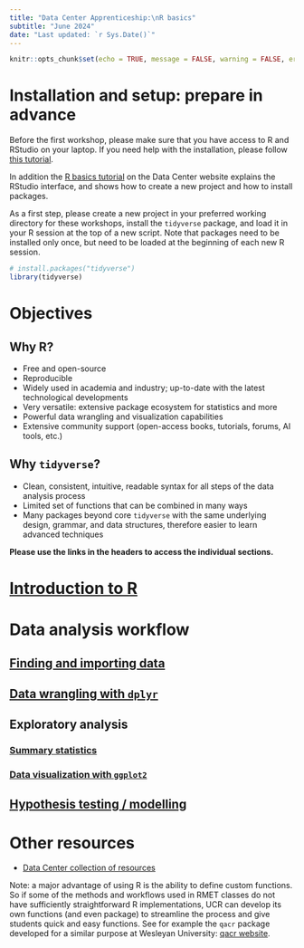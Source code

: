 ```yaml
---
title: "Data Center Apprenticeship:\nR basics"
subtitle: "June 2024" 
date: "Last updated: `r Sys.Date()`"
---
```


```r
knitr::opts_chunk$set(echo = TRUE, message = FALSE, warning = FALSE, error = FALSE)
```

# Installation and setup: prepare in advance

Before the first workshop, please make sure that you have access to R and RStudio on your laptop. If you need help with the installation, please follow [this tutorial](../../../tutorials/r_install.rmd).

In addition the [R basics tutorial](../../../tutorials/r_basics.rmd) on the Data Center website explains the RStudio interface, and shows how to create a new project and how to install packages.

As a first step, please create a new project in your preferred working directory for these workshops, install the `tidyverse` package, and load it in your R session at the top of a new script. Note that packages need to be installed only once, but need to be loaded at the beginning of each new R session.

```r
# install.packages("tidyverse")
library(tidyverse)
```

# Objectives

## Why R?

-   Free and open-source
-   Reproducible
-   Widely used in academia and industry; up-to-date with the latest technological developments
-   Very versatile: extensive package ecosystem for statistics and more
-   Powerful data wrangling and visualization capabilities
-   Extensive community support (open-access books, tutorials, forums, AI tools, etc.)

## Why `tidyverse`?

-   Clean, consistent, intuitive, readable syntax for all steps of the data analysis process
-   Limited set of functions that can be combined in many ways
-   Many packages beyond core `tidyverse` with the same underlying design, grammar, and data structures, therefore easier to learn advanced techniques

**Please use the links in the headers to access the individual sections.**

# [Introduction to R](basics/intro.rmd)

# Data analysis workflow

## [Finding and importing data](basics/import.rmd)

## [Data wrangling with `dplyr`](basics/clean.rmd)

## Exploratory analysis

### [Summary statistics](basics/summary.rmd)

### [Data visualization with `ggplot2`](basics/ggplot.qmd)

## [Hypothesis testing / modelling](basics/tests.rmd)

# Other resources

-   [Data Center collection of resources](../../../tutorials/links.rmd)

Note: a major advantage of using R is the ability to define custom functions. So if some of the methods and workflows used in RMET classes do not have sufficiently straightforward R implementations, UCR can develop its own functions (and even package) to streamline the process and give students quick and easy functions. See for example the `qacr` package developed for a similar purpose at Wesleyan University: [qacr website](https://rkabacoff.github.io/qacr/articles/qacr.html).
